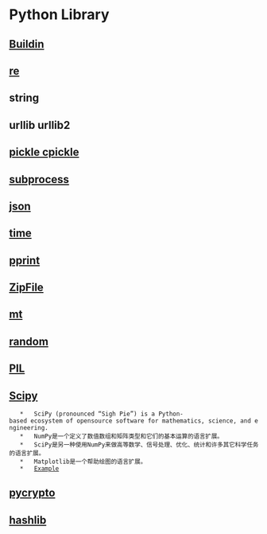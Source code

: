 = Python Library =
== [[Buildin]] ==
== [[re]] ==
== string ==
== urllib urllib2 ==
== [[pickle cpickle]] ==
== [[http://docs.python.org/2/library/subprocess.html|subprocess]] ==
== [[http://docs.python.org/2/library/json.html|json]] ==
== [[time]] ==
== [[pprint]] ==
== [[ZipFile]] ==
== [[mt]] ==
== [[random]] ==
== [[PIL]] ==
== [[http://www.scipy.org/|Scipy]] ==
    *   SciPy (pronounced “Sigh Pie”) is a Python-based ecosystem of opensource software for mathematics, science, and engineering. 
    *   NumPy是一个定义了数值数组和矩阵类型和它们的基本运算的语言扩展。
    *   SciPy是另一种使用NumPy来做高等数学、信号处理、优化、统计和许多其它科学任务的语言扩展。
    *   Matplotlib是一个帮助绘图的语言扩展。
    *   [[http://reverland.org/python/2012/08/24/scipy/#scipynumpymatplotlib|Example]]
== [[pycrypto]] ==
== [[hashlib]] ==
